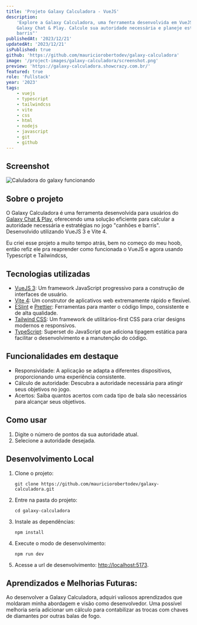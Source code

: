 ```yaml
---
title: 'Projeto Galaxy Calculadora - VueJS'
description:
    'Explore a Galaxy Calculadora, uma ferramenta desenvolvida em VueJS 3 e Vite 4 para usuários do
    Galaxy Chat & Play. Calcule sua autoridade necessária e planeje estratégias no jogo "canhões e
    barris"'
publishedAt: '2023/12/21'
updatedAt: '2023/12/21'
isPublished: true
github: 'https://github.com/mauriciorobertodev/galaxy-calculadora'
image: '/project-images/galaxy-calculadora/screenshot.png'
preview: 'https://galaxy-calculadora.showcrazy.com.br/'
featured: true
role: 'Fullstack'
year: '2023'
tags:
    - vuejs
    - typescript
    - tailwindcss
    - vite
    - css
    - html
    - nodejs
    - javascript
    - git
    - github
---
```


## Screenshot

<Img
    caption="Caluladora do galaxy funcionando"
    src="/project-images/galaxy-calculadora/screenshot.png"
    alt="Caluladora do galaxy funcionando"
    width={1920}
    height={1080}
/>

## Sobre o projeto

O Galaxy Calculadora é uma ferramenta desenvolvida para usuários do
[Galaxy Chat & Play](https://galaxy.mobstudio.ru/web/), oferecendo uma solução eficiente para
calcular a autoridade necessária e estratégias no jogo "canhões e barris". Desenvolvido utilizando
VueJS 3 e Vite 4.

Eu criei esse projeto a muito tempo atrás, bem no começo do meu hoob, então refiz ele pra reaprender
como funcionada o VueJS e agora usando Typescript e Tailwindcss,

## Tecnologias utilizadas

-   [VueJS 3](https://vuejs.org/): Um framework JavaScript progressivo para a construção de
    interfaces de usuário.
-   [Vite 4](https://vitejs.dev/): Um construtor de aplicativos web extremamente rápido e flexível.
-   [ESlint](https://eslint.org/) e [Prettier](https://prettier.io/): Ferramentas para manter o
    código limpo, consistente e de alta qualidade.
-   [Tailwind CSS](https://tailwindcss.com/): Um framework de utilitários-first CSS para criar
    designs modernos e responsivos.
-   [TypeScript](https://www.typescriptlang.org/): Superset do JavaScript que adiciona tipagem
    estática para facilitar o desenvolvimento e a manutenção do código.

## Funcionalidades em destaque

-   Responsividade: A aplicação se adapta a diferentes dispositivos, proporcionando uma experiência
    consistente.
-   Cálculo de autoridade: Descubra a autoridade necessária para atingir seus objetivos no jogo.
-   Acertos: Saiba quantos acertos com cada tipo de bala são necessários para alcançar seus
    objetivos.

## Como usar

1. Digite o número de pontos da sua autoridade atual.
2. Selecione a autoridade desejada.

## Desenvolvimento Local

1. Clone o projeto:
    ```shell
    git clone https://github.com/mauriciorobertodev/galaxy-calculadora.git
    ```
2. Entre na pasta do projeto:
    ```shell
    cd galaxy-calculadora
    ```
3. Instale as dependências:
    ```shell
    npm install
    ```
4. Execute o modo de desenvolvimento:
    ```shell
    npm run dev
    ```
5. Acesse a url de desenvolvimento: [http://localhost:5173](http://localhost:5173).

## Aprendizados e Melhorias Futuras:

Ao desenvolver a Galaxy Calculadora, adquiri valiosos aprendizados que moldaram minha abordagem e
visão como desenvolvedor. Uma possível melhoria seria adicionar um cálculo para contabilizar as
trocas com chaves de diamantes por outras balas de fogo.
